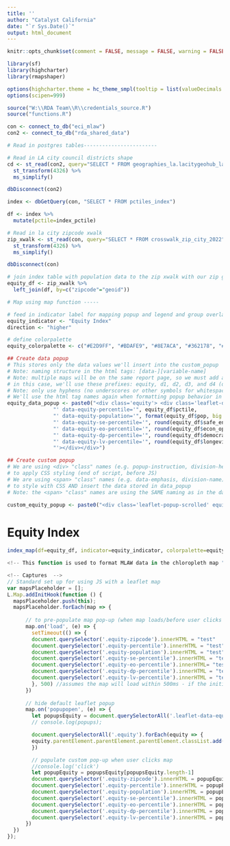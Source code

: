 ```yaml
---
title: ''
author: "Catalyst California"
date: "`r Sys.Date()`"
output: html_document
---
```


```r
knitr::opts_chunk$set(comment = FALSE, message = FALSE, warning = FALSE, echo = FALSE)

library(sf)
library(highcharter)
library(rmapshaper)

options(highcharter.theme = hc_theme_smpl(tooltip = list(valueDecimals = 2)))
options(scipen=999)

source("W:\\RDA Team\\R\\credentials_source.R")
source("functions.R")

con <- connect_to_db("eci_mlaw")
con2 <- connect_to_db("rda_shared_data")
```

```r

# Read in postgres tables------------------------

# Read in LA city council districts shape
cd <- st_read(con2, query="SELECT * FROM geographies_la.lacitygeohub_lacity_council_districts_2023", geom="geom") %>%
  st_transform(4326) %>%
  ms_simplify()

dbDisconnect(con2)

index <- dbGetQuery(con, "SELECT * FROM pctiles_index")

df <- index %>%
  mutate(pctile=index_pctile) 

# Read in la city zipcode xwalk
zip_xwalk <- st_read(con, query="SELECT * FROM crosswalk_zip_city_2022", geom="geom") %>%
  st_transform(4326) %>%
  ms_simplify()

dbDisconnect(con)

# join index table with population data to the zip xwalk with our zip geoms
equity_df <- zip_xwalk %>%
  left_join(df, by=c("zipcode"="geoid"))

```

```r

# Map using map function -----

# feed in indicator label for mapping popup and legend and group overlay
equity_indicator <- "Equity Index"
direction <- "higher"

# define colorpalette
equity_colorpalette <- c("#E2D9FF", "#BDAFE9", "#8E7ACA", "#362178", "#211447")
```

```r
## Create data popup
# This stores only the data values we'll insert into the custom_popup
# Note: naming structure in the html tags: [data-][variable-name]
# Note: multiple maps will be on the same report page, so we must add a unique prefix for common data tags so the JS works correctly
# in this case, we'll use these prefixes: equity, d1, d2, d3, and d4 (d for domain)
# Note: only use hyphens (no underscores or other symbols for whitespace)
# We'll use the html tag names again when formatting popup behavior in JS (end of script)
equity_data_popup <- paste0("<div class='equity'> <div class='leaflet-data-equity' data-equity-zipcode='", equity_df$zipcode,
               "' data-equity-percentile='", equity_df$pctile,
               "' data-equity-population='", format(equity_df$pop, big.mark=","),
               "' data-equity-se-percentile='", round(equity_df$safe_environments_pctile,1),
               "' data-equity-eo-percentile='", round(equity_df$econ_opp_pctile,1),
               "' data-equity-dp-percentile='", round(equity_df$democracy_pctile,1),
               "' data-equity-lv-percentile='", round(equity_df$longevity_pctile,1),
               "'></div></div>")

## Create custom popup
# We are using <div> "class" names (e.g. popup-instruction, division-header)
# to apply CSS styling (end of script, before JS)
# We are using <span> "class" names (e.g. data-emphasis, division-name)
# to style with CSS AND insert the data stored in data_popup
# Note: the <span> "class" names are using the SAME naming as in the data_popup (only difference is no "data-" prefix) - this makes things clear and convenient for JS coding (end of script)

custom_equity_popup <- paste0("<div class='leaflet-popup-scrolled' equity-sidebar><div class='popup-instruction'>Please click an LA City zip code to read more about that community's equity needs.</div><div class ='zipcode-header'>Zip Code: <span class='equity-zipcode'></span></div><br><b>Equity Index Percentile*: <span class='equity-percentile'></span></b><br><b>Population:</b> <span class='equity-population'></span><br><br><b>Domain Percentiles*:</b><br>Safe Environments: <span class='equity-se-percentile'></span><br>Economy and Opportunity: <span class='equity-eo-percentile'></span><br>Democracy and Power: <span class='equity-dp-percentile'></span><br>Longevity and Vitality: <span class='equity-lv-percentile'></span><br><br>","<i>*Percentiles range from 0-100. The higher the percentile, the ", direction," the need.</i>","</br></br>","</div>")

```

# Equity Index
```r

index_map(df=equity_df, indicator=equity_indicator, colorpalette=equity_colorpalette, data_popup=equity_data_popup, custom_popup=custom_equity_popup)

```
<style type="text/css">

<!-- minimum required css for leaflet maps with custom sidebars -->
.leaflet-popup-scrolled {
  max-height: 580px;
  opacity: 1;
  border-bottom: 0;
  border-top: 0;
}

.info {
  background: white;
  opacity: 1;
  border-radius: 0;
}

.leaflet-left {
  width: 33%;
}

.leaflet-left .leaflet-control {
  font-size: 12px;
  margin-left: 0;
  border-left: 1px solid #ddd;
  border-top: 1px solid #ddd;
  border-bottom: 1px solid #ddd;
}

.leaflet-right .leaflet-control {
  margin-right: 0;
}

.leaflet-top .leaflet-control {
  margin-top: 0;
}

.leaflet-control-container {
  color: #000000;
}

.hidden {
  display: none;
}

<!-- css styling that can change depending on the map data and custom styling needs -->
.popup-instruction {
  font-style: italic;
  font-weight: 600; 
  font-size: 12px; 
  line-height: 16px;
  color: #000000;
  border-bottom: 1px solid #000000;
  padding-bottom: 16px;
  margin-bottom: 16px;
}

.zipcode-header {
   margin-bottom: 8px; 
   font-weight: 700; 
   color: #000000;
   font-size: 14px; 
}


</style>


```js
<!-- This function is used to format MLAW data in the chloropleth map "popup"/sidebar feature -->

<!-- Captures  -->
// Standard set up for using JS with a leaflet map
var mapsPlaceholder = [];
L.Map.addInitHook(function () {
  mapsPlaceholder.push(this);
  mapsPlaceholder.forEach(map => {
      
      // to pre-populate map pop-up (when map loads/before user clicks anywhere)
      map.on('load', (e) => {
        setTimeout(() => {
        document.querySelector('.equity-zipcode').innerHTML = "test"
        document.querySelector('.equity-percentile').innerHTML = "test"
        document.querySelector('.equity-population').innerHTML = "test"
        document.querySelector('.equity-se-percentile').innerHTML = "test"
        document.querySelector('.equity-eo-percentile').innerHTML= "test"
        document.querySelector('.equity-dp-percentile').innerHTML = "test"
        document.querySelector('.equity-lv-percentile').innerHTML = "test"
        }, 500) //assumes the map will load within 500ms - if the initial popup is blank, the map is taking longer than 500ms to load; this can happen if a webpage has many other elements to load
      })
  
      // hide default leaflet popup
      map.on('popupopen', (e) => {
        let popupsEquity = document.querySelectorAll('.leaflet-data-equity');
        // console.log(popups);

        document.querySelectorAll('.equity').forEach(equity => {
        equity.parentElement.parentElement.parentElement.classList.add('hidden')
        })

        // populate custom pop-up when user clicks map
        //console.log('click')
        let popupEquity = popupsEquity[popupsEquity.length-1]
        document.querySelector('.equity-zipcode').innerHTML = popupEquity.getAttribute('data-equity-zipcode')
        document.querySelector('.equity-percentile').innerHTML = popupEquity.getAttribute('data-equity-percentile')
        document.querySelector('.equity-population').innerHTML = popupEquity.getAttribute('data-equity-population')
        document.querySelector('.equity-se-percentile').innerHTML = popupEquity.getAttribute('data-equity-se-percentile')
        document.querySelector('.equity-eo-percentile').innerHTML = popupEquity.getAttribute('data-equity-eo-percentile')
        document.querySelector('.equity-dp-percentile').innerHTML = popupEquity.getAttribute('data-equity-dp-percentile')
        document.querySelector('.equity-lv-percentile').innerHTML = popupEquity.getAttribute('data-equity-lv-percentile')
      })
  })
});


```

